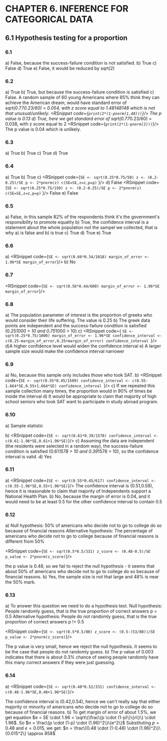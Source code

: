 
# CHAPTER 6. INFERENCE FOR CATEGORICAL DATA
## 6.1 Hypothesis testing for a proportion
### 6.1
a) False, because the success-failure condition is not satisfied.
b) True
c) False
d) True
e) False, it would be reduced by sqrt(2)

### 6.2
a) True
b) True, but because the success-failure condition is satisfied
c)  False. A random sample of 60 young Americans where 85% think they can achieve the American dream,
would have standard error of sqrt(0.77*0.23/60) = 0.054, with z score equal to 1.48148148 which is not
that unusual/unlikely.
<RSnippet code={`print(2*(1-pnorm(1.48)))`}/>
The p value is 0.13
d) True, here we get standard error of sqrt(0.77*0.23/60) = 0.038, with z score equal to 2
<RSnippet code={`print(2*(1-pnorm(2)))`}/>
The p value is 0.04
which is unlikely.

### 6.3
a) True
b) True
c) True
d) True

### 6.4
a) True
b) True
c)
<RSnippet code={`SE <- sqrt(0.25*0.75/50)
z <- (0.2-0.25)/SE
p <- 2*pnorm(z)
c(SE=SE,z=z,p=p)`
}/>
d)
False
<RSnippet code={`SE <- sqrt(0.25*0.75/150)
z <- (0.2-0.25)/SE
p <- 2*pnorm(z)
c(SE=SE,z=z,p=p)`
}/>
False
e)
False

### 6.5
a) False, in this sample 82% of the respondents think it's the government's responsibility to promote equality
b) True, the confidence interval is a statement about the whole population not the sampel we collected, that is why a) is false and b) is true
c) True
d) True
e) True

### 6.6
a)
<RSnippet code={`
SE <- sqrt(0.66*0.34/1018)
margin_of_error <- 1.96*SE
margin_of_error
`}/>
b)
No

### 6.7
<RSnippet code={`
SE <- sqrt(0.56*0.44/600)
margin_of_error <- 1.96*SE
margin_of_error
`}/>

### 6.8
a) The population parameter of interest is the proportion of greeks who would consider their life suffering. The value is 0.25
b) The greek data points are independent and the success-failure condition is satisfied (0.25*1000 > 10 and 0.75*1000 > 10)
c)
<RSnippet code={
`SE <- sqrt(0.25*0.75/1000)
margin_of_error <- 1.96*SE
confidence_interval <- c(0.25-margin_of_error,0.25+margin_of_error)
confidence_interval
`}/>
d)A higher confidence level would widen the confidence interval
e) A larger sample size would make the confidence interval narrower

### 6.9
a) No, because this sample only includes those who took SAT.
b)
<RSnippet code={`SE <- sqrt(0.55*0.45/1509)
confidence_interval <- c(0.55-1.664*SE,0.55+1.664*SE)
confidence_interval
`}/>
c) If we repeated this sample collection many times, the proportion would in 90% of times be inside the interval
d) It would be appropriate to claim that majority of high school seniors who took SAT want to participate in study abroad program.

### 6.10
a) Sample statistic

b)
<RSnippet code={`
SE <- sqrt(0.61*0.39/1578)
confidence_interval <- c(0.61-1.96*SE,0.61+1.96*SE)
`}/>
c) Assuming the data are independent (the residents were selected in a random way), the success-failure condition is satisfied (0.61*1578 > 10 and 0.39*1578 > 10), so the confidence interval is valid.
d) Yes

### 6.11
a)
<RSnippet code={`
SE <- sqrt(0.55*0.45/617)
confidence_interval <- c(0.55-1.96*SE,0.55+1.96*SE)
`}/>
The confidence interval is (0.51,0.59), hence it is reasonable to claim that majority of Independents support a National Health Plan.
b) No, because the margin of error is 0.04, and it would need to be at least 0.5 for the other confidence interval to contain 0.5

### 6.12
a)
Null hypothesis: 50% of americans who decide not to go to college do so because of financial reasons
Alternative hypothesis: The percentage of americans who decide not to go to college because of financial reasons is different from 50%

<RSnippet code={`
SE <- sqrt(0.5*0.5/331)
z_score <- (0.48-0.5)/SE
p_value <- 2*pnorm(z_score)
`}/>

the p value is 0.48, so we fail to reject the null hypothesis - it seems that about 50% of americans who decide not to go to college do so because of financial reasons.
b) Yes, the sample size is not that large and 48% is near the 50% mark.

### 6.13
a) To answer this question we need to do a hypothesis test.
Null hypothesis: People randomly guess, that is the true proportion of correct answers p = 0.5
Alternative hypothesis: People do not randomly guess, that is the true proportion of correct answers p != 0.5

<RSnippet code={`
SE <- sqrt(0.5*0.5/80)
z_score <- (0.5-(53/80))/SE
p_value <- 2*pnorm(z_score)
`}/>

The p value is very small, hence we reject the null hypothesis. It seems to be the case that people do not randomly guess.
b) The p value of 0.003 indicates that there is about 0.3% chance of seeing people randomly have this many correct answers if they were just guessing.

### 6.14
a)
<RSnippet code={`
SE <- sqrt(0.48*0.52/331)
confidence_interval <- c(0.48-1.96*SE,0.48+1.96*SE)
`}/>

The confidence interval is (0.42,0.54), hence we can't really say that either majority or minority of americans who decide not to go to college do so because of financial reasons.
b) To get margin of error of about 1.5%, we get equation $e = SE \cdot 1.96 = \sqrt\{\frac\{p \cdot (1-p)\}\{n\}\} \cdot 1.96$.
So $n = \frac\{p \cdot (1-p) \cdot (1.96)^2\}\{e^2\}$
Substituting $p = 0.48$ and $e = 0.015$, we get:
$n = \frac\{0.48 \cdot (1-0.48) \cdot (1.96)^2\}\{0.015^2\} \approx 858$

